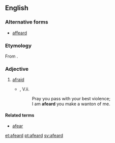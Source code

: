 ==English==
===Alternative forms===
* [[affeard]]

===Etymology===
From {{suffix|afear|ed}}.

===Adjective===
{{en-adj}}

# {{archaic}} [[afraid]]
#*{{RQ:Shakespeare Hamlet}}, V.ii.
#*:Pray you pass with your best violence;
#*:I am '''afeard''' you make a wanton of me.

====Related terms====
* [[afear]]

[[et:afeard]]
[[pt:afeard]]
[[sv:afeard]]